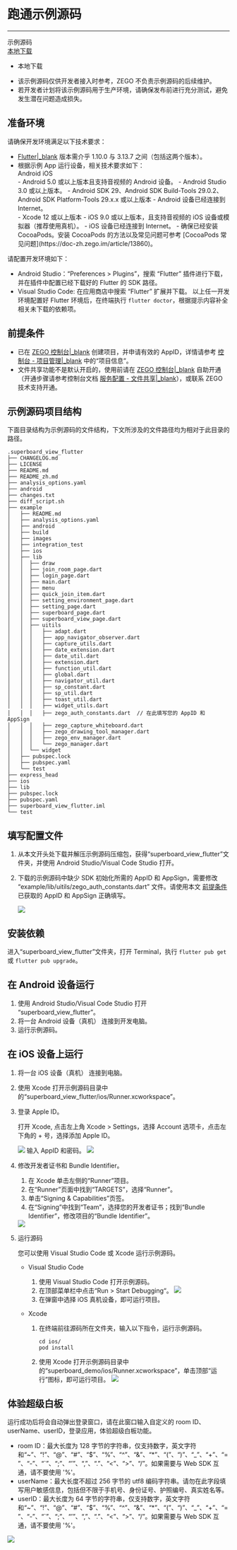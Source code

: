 # 跑通示例源码

---

<div class="download-area">
    <div class="sdk-download-item-wrapper">
      <div class="download-title">示例源码</div>
      <div class="download-selector">
        <div class="download-select-wrapper" style="padding-right: 0;">
          <a class="download-target-btn" href="https://storage.zego.im/SuperBoardSDK%2FFlutter%2FDemoSourceCode%2Fsuperboard_view_flutter.zip" target="_blank">本地下载</a>
          <ul class="download-dropdown-list">
            <li data-href="https://storage.zego.im/SuperBoardSDK%2FFlutter%2FDemoSourceCode%2Fsuperboard_view_flutter.zip"
              class="dropdown-option">
              本地下载
            </li> 
          </ul>
        </div>   
      </div>       
    </div> 
</div> 

<!-- Zego-Split-Line Do Not Remove Me -->

<Warning title="Warning">

- 该示例源码仅供开发者接入时参考，ZEGO 不负责示例源码的后续维护。
- 若开发者计划将该示例源码用于生产环境，请确保发布前进行充分测试，避免发生潜在问题造成损失。
</Warning>

## 准备环境

请确保开发环境满足以下技术要求： 
- [Flutter\|_blank](https://flutter.dev/docs/get-started/install) 版本需介乎 1.10.0 与 3.13.7 之间（包括这两个版本）。
- 根据示例 App 运行设备，相关技术要求如下：
  <div class="multipletabs-content">
      <!--tabs列表-->
      <div class="item-tabs">
          <div class="scroll-box">
            <span class="tab-item">
              Android
            </span>
            <span class="tab-item">
              iOS
            </span>
          </div>
      </div>
  <div class="multipletabs-content-item ">
    <md-content>
  - Android 5.0 或以上版本且支持音视频的 Android 设备。 
  - Android Studio 3.0 或以上版本。 
  - Android SDK 29、Android SDK Build-Tools 29.0.2、Android SDK Platform-Tools 29.x.x 或以上版本 
  - Android 设备已经连接到 Internet。
    </md-content>
  </div>
  <div class="multipletabs-content-item ">
    <md-content>
  - Xcode 12 或以上版本 
  - iOS 9.0 或以上版本，且支持音视频的 iOS 设备或模拟器（推荐使用真机）。 
  - iOS 设备已经连接到 Internet。 
  - 确保已经安装 CocoaPods。安装 CocoaPods 的方法以及常见问题可参考 [CocoaPods 常见问题](https://doc-zh.zego.im/article/13860)。 
    </md-content>
  </div>
  </div>
    
请配置开发环境如下： 

- Android Studio：“Preferences > Plugins”，搜索 “Flutter” 插件进行下载，并在插件中配置已经下载好的 Flutter 的 SDK 路径。 
- Visual Studio Code: 在应用商店中搜索 “Flutter” 扩展并下载。
以上任一开发环境配置好 Flutter 环境后，在终端执行 `flutter doctor`，根据提示内容补全相关未下载的依赖项。 

## 前提条件

- 已在 [ZEGO 控制台\|_blank](https://console.zego.im) 创建项目，并申请有效的 AppID，详情请参考 [控制台 - 项目管理\|_blank](#12107) 中的“项目信息”。
- 文件共享功能不是默认开启的，使用前请在 [ZEGO 控制台\|_blank](https://console.zego.im) 自助开通（开通步骤请参考控制台文档 [服务配置 - 文件共享\|_blank](#14338)），或联系 ZEGO 技术支持开通。

## 示例源码项目结构

下面目录结构为示例源码的文件结构，下文所涉及的文件路径均为相对于此目录的路径。

```shell
.superboard_view_flutter
├── CHANGELOG.md
├── LICENSE
├── README.md
├── README_zh.md
├── analysis_options.yaml
├── android
├── changes.txt
├── diff_script.sh
├── example
│   ├── README.md
│   ├── analysis_options.yaml
│   ├── android
│   ├── build
│   ├── images
│   ├── integration_test
│   ├── ios
│   ├── lib
│   │  ├── draw
│   │  ├── join_room_page.dart
│   │  ├── login_page.dart
│   │  ├── main.dart
│   │  ├── menu
│   │  ├── quick_join_item.dart
│   │  ├── setting_environment_page.dart
│   │  ├── setting_page.dart
│   │  ├── superboard_page.dart
│   │  ├── superboard_view_page.dart
│   │  ├── uitils
│   │  │   ├── adapt.dart
│   │  │   ├── app_navigator_observer.dart
│   │  │   ├── capture_utils.dart
│   │  │   ├── date_extension.dart
│   │  │   ├── date_util.dart
│   │  │   ├── extension.dart
│   │  │   ├── function_util.dart
│   │  │   ├── global.dart
│   │  │   ├── navigator_util.dart
│   │  │   ├── sp_constant.dart
│   │  │   ├── sp_util.dart
│   │  │   ├── toast_util.dart
│   │  │   ├── widget_utils.dart
│   │  │   ├── zego_auth_constants.dart  // 在此填写您的 AppID 和 AppSign
│   │  │   ├── zego_capture_whiteboard.dart
│   │  │   ├── zego_drawing_tool_manager.dart
│   │  │   ├── zego_env_manager.dart
│   │  │   └── zego_manager.dart
│   │  └── widget
│   ├── pubspec.lock
│   ├── pubspec.yaml
│   └── test
├── express_head
├── ios
├── lib
├── pubspec.lock
├── pubspec.yaml
├── superboard_view_flutter.iml
└── test
```

## 填写配置文件

1. 从本文开头处下载并解压示例源码压缩包，获得“superboard_view_flutter”文件夹，并使用 Android Studio/Visual Code Studio 打开。

2. 下载的示例源码中缺少 SDK 初始化所需的 AppID 和 AppSign，需要修改 “example/lib/uitils/zego_auth_constants.dart” 文件。请使用本文 [前提条件](#18393#2) 已获取的 AppID 和 AppSign 正确填写。

    <Frame width="512" height="auto" caption=""><img src="https://storage.zego.im/sdk-doc/Pics/superboard/flutter/appID.png" /></Frame>

## 安装依赖

进入“superboard_view_flutter”文件夹，打开 Terminal，执行 `flutter pub get` 或 `flutter pub upgrade`。 

## 在 Android 设备运行

1. 使用 Android Studio/Visual Code Studio 打开 “superboard_view_flutter”。 
2. 将一台 Android 设备（真机） 连接到开发电脑。 
3. 运行示例源码。 

## 在 iOS 设备上运行

1. 将一台 iOS 设备（真机） 连接到电脑。  
2. 使用 Xcode 打开示例源码目录中的“superboard_view_flutter/ios/Runner.xcworkspace”。 
3. 登录 Apple ID。

    打开 Xcode, 点击左上角 Xcode > Settings，选择 Account 选项卡，点击左下角的 + 号，选择添加 Apple ID。
    <Frame width="512" height="auto" caption=""><img src="https://storage.zego.im/sdk-doc/Pics/superboard/flutter/login_AppleID.jpeg" /></Frame>
    输入 AppID 和密码。
    <Frame width="512" height="auto" caption=""><img src="https://storage.zego.im/sdk-doc/Pics/superboard/flutter/login.jpeg" /></Frame>
4. 修改开发者证书和 Bundle Identifier。
   1. 在 Xcode 单击左侧的“Runner”项目。
   2. 在“Runner”页面中找到“TARGETS”，选择“Runner”。
   3. 单击“Signing & Capabilities”页签。
   4. 在“Signing”中找到“Team”，选择您的开发者证书；找到“Bundle Identifier”，修改项目的“Bundle Identifier”。
   <Frame width="512" height="auto" caption=""><img src="https://storage.zego.im/sdk-doc/Pics/superboard/flutter/Signing_and_Capabilities.jpeg" /></Frame>
    
5. 运行源码

    您可以使用 Visual Studio Code 或 Xcode 运行示例源码。

    - Visual Studio Code
        1. 使用 Visual Studio Code 打开示例源码。
        2. 在顶部菜单栏中点击“Run > Start Debugging“。
            <Frame width="512" height="auto" caption=""><img src="https://storage.zego.im/sdk-doc/Pics/superboard/flutter/vscode_run.jpeg" /></Frame>
        3. 在弹窗中选择 iOS 真机设备，即可运行项目。

    - Xcode
        1. 在终端前往源码所在文件夹，输入以下指令，运行示例源码。        
            ```shell
            cd ios/ 
            pod install 
            ```
        2. 使用 Xcode 打开示例源码目录中的“superboard_demo/ios/Runner.xcworkspace”，单击顶部“运行”图标，即可运行项目。              
            <Frame width="512" height="auto" caption=""><img src="https://storage.zego.im/sdk-doc/Pics/superboard/flutter/xcode_run.jpeg" /></Frame>

## 体验超级白板

运行成功后将会自动弹出登录窗口，请在此窗口输入自定义的 room ID、userName、userID，登录应用，体验超级白板功能。

<Warning title="Warning">

- room ID：最大长度为 128 字节的字符串，仅支持数字，英文字符和“~”、“!”、“@”、“#”、“$”、“%”、“^”、“&”、“*”、“(”、“)”、“_”、“+”、“=”、“-”、“`”、“;”、“’”、“,”、“.”、“<”、“>”、“/”。如果需要与 Web SDK 互通，请不要使用 '%'。
- userName：最大长度不超过 256 字节的 utf8 编码字符串。请勿在此字段填写用户敏感信息，包括但不限于手机号、身份证号、护照编号、真实姓名等。
- userID：最大长度为 64 字节的字符串，仅支持数字，英文字符和“~”、“!”、“@”、“#”、“$”、“%”、“^”、“&”、“*”、“(”、“)”、“_”、“+”、“=”、“-”、“`”、“;”、“’”、“,”、“.”、“<”、“>”、“/”。如果需要与 Web SDK 互通，请不要使用 '%'。
</Warning>

<Frame width="512" height="auto" caption=""><img src="https://storage.zego.im/sdk-doc/Pics/superboard/flutter/demo_run.jpeg" /></Frame>
